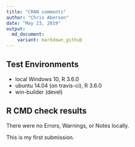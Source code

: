 ---
title: "CRAN comments"
author: "Chris Aberson"
date: "May 23, 2019"
output: 
  md_document:
    variant: markdown_github
---

## Test Environments
* local Windows 10, R 3.6.0  
* ubuntu 14.04 (on travis-ci), R 3.6.0  
* win-builder (devel)  

## R CMD check results

There were no Errors, Warnings, or Notes locally. 

This is my first submission. 

